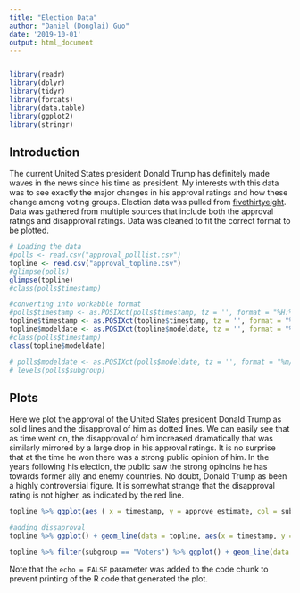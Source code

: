 ```yaml
---
title: "Election Data"
author: "Daniel (Donglai) Guo"
date: '2019-10-01'
output: html_document
---
```


```r
```


```r
library(readr)
library(dplyr)
library(tidyr)
library(forcats)
library(data.table)
library(ggplot2)
library(stringr)
```

## Introduction
The current United States president Donald Trump has definitely made waves in the news since his time as president. My interests with this data was to see exactly the major changes in his approval ratings and how these change among voting groups. Election data was pulled from [fivethirtyeight](https://projects.fivethirtyeight.com/trump-approval-ratings/?ex_cid=rrpromo). Data was gathered from multiple sources that include both the approval ratings and disapproval ratings. Data was cleaned to fit the correct format to be plotted. 


```r
# Loading the data 
#polls <- read.csv("approval_polllist.csv")
topline <- read.csv("approval_topline.csv")
#glimpse(polls)
glimpse(topline)
#class(polls$timestamp)

#converting into workabble format
#polls$timestamp <- as.POSIXct(polls$timestamp, tz = '', format = "%H:%M:%OS %d %b %Y")
topline$timestamp <- as.POSIXct(topline$timestamp, tz = '', format = "%H:%M:%OS %d %b %Y")
topline$modeldate <- as.POSIXct(topline$modeldate, tz = '', format = "%m/%d/%Y")
#class(polls$timestamp)
class(topline$modeldate)

# polls$modeldate <- as.POSIXct(polls$modeldate, tz = '', format = "%m/%d/%Y")
# levels(polls$subgroup)
```

## Plots

Here we plot the approval of the United States president Donald Trump as solid lines and the disapproval of him as dotted lines. We can easily see that as time went on, the disapproval of him increased dramatically that was similarly mirrored by a large drop in his approval ratings. It is no surprise that at the time he won there was a strong public opinion of him. In the years following his election, the public saw the strong opinoins he has towards former ally and enemy countries. No doubt, Donald Trump as been a highly controversial figure. It is somewhat strange that the disapproval rating is not higher, as indicated by the red line. 

```r
topline %>% ggplot(aes ( x = timestamp, y = approve_estimate, col = subgroup)) + geom_line() + facet_wrap(~subgroup) + labs(title = "Approval Faceted by Voter Group", xlab = "Approval", ylab = "Time")

#adding dissaproval 
topline %>% ggplot() + geom_line(data = topline, aes(x = timestamp, y = approve_estimate, col = subgroup)) + geom_line(data = topline, aes(x = timestamp, y = disapprove_estimate, col = subgroup), linetype = "dashed") + facet_wrap(~subgroup) + labs(title = "Approval & Disapproval Faceted by Voter Group", xlab = "Approval", ylab = "Time")

topline %>% filter(subgroup == "Voters") %>% ggplot() + geom_line(data = topline, aes(x = modeldate, y = approve_estimate), colour = "blue") + geom_line(data = topline, aes(x = modeldate, y = disapprove_estimate), linetype = "dashed", colour = "red") + labs(title = "Approval & Disapproval", xlab = "Percentage", ylab = "Time") 

```

Note that the `echo = FALSE` parameter was added to the code chunk to prevent printing of the R code that generated the plot.
